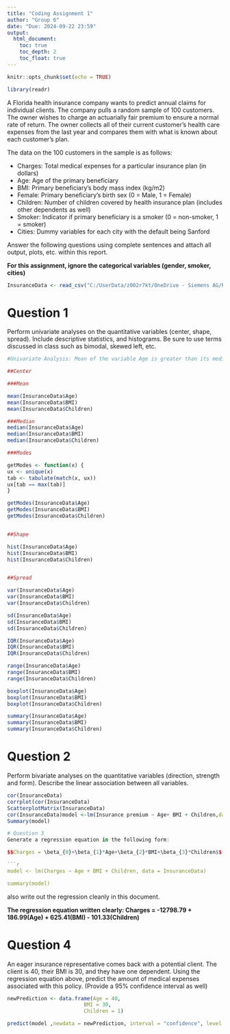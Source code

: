 ```yaml
---
title: "Coding Assignment 1"
author: "Group 6"
date: "Due: 2024-09-22 23:59"
output: 
  html_document:
    toc: true
    toc_depth: 2
    toc_float: true
---
```


```r
knitr::opts_chunk$set(echo = TRUE)
```

```r
library(readr)

```


A Florida health insurance company wants to predict annual claims for individual clients. The company pulls a random sample of 100 customers. The owner wishes to charge an actuarially fair premium to ensure a normal rate of return. The owner collects all of their current customer’s health care expenses from the last year and compares them with what is known about each customer’s plan. 

The data on the 100 customers in the sample is as follows:

-	Charges: Total medical expenses for a particular insurance plan (in dollars)
-	Age: Age of the primary beneficiary
-	BMI: Primary beneficiary’s body mass index (kg/m2)
-	Female: Primary beneficiary’s birth sex (0 = Male, 1 = Female)
-	Children: Number of children covered by health insurance plan (includes other dependents as well)
-	Smoker: Indicator if primary beneficiary is a smoker (0 = non-smoker, 1 = smoker)
-	Cities: Dummy variables for each city with the default being Sanford

Answer the following questions using complete sentences and attach all output, plots, etc. within this report.


**For this assignment, ignore the categorical variables (gender, smoker, cities)**

```r

InsuranceData <- read_csv("C:/UserData/z002r7kt/OneDrive - Siemens AG/Reference Documents/Learnings/Fall-24_ECO6416_Group6/Insurance_Data_Group6.csv")


```



# Question 1

Perform univariate analyses on the quantitative variables (center, shape, spread). Include descriptive statistics, and histograms. Be sure to use terms discussed in class such as bimodal, skewed left, etc.

```r
#Univariate Analysis: Mean of the variable Age is greater than its median thus it is right skewed. Hence, mean is no longer a good measure of center for the univariate analysis using the variable Age, instead median should be used. Mean of the variables BMI & Children are approximately equal to their median thus they are symmetric, however, since the variable is BMI multi-modal and Children doesn't contain any mode, they are not normal distribution and cannot use mean and standard deviation. 

##Center

###Mean

mean(InsuranceData$Age)
mean(InsuranceData$BMI)
mean(InsuranceData$Children)

###Median
median(InsuranceData$Age)
median(InsuranceData$BMI)
median(InsuranceData$Children)

###Modes

getModes <- function(x) {
ux <- unique(x)
tab <- tabulate(match(x, ux))
ux[tab == max(tab)]
}

getModes(InsuranceData$Age)
getModes(InsuranceData$BMI)
getModes(InsuranceData$Children)


##Shape

hist(InsuranceData$Age)
hist(InsuranceData$BMI)
hist(InsuranceData$Children)


##Spread

var(InsuranceData$Age)
var(InsuranceData$BMI)
var(InsuranceData$Children)

sd(InsuranceData$Age)
sd(InsuranceData$BMI)
sd(InsuranceData$Children)

IQR(InsuranceData$Age)
IQR(InsuranceData$BMI)
IQR(InsuranceData$Children)

range(InsuranceData$Age)
range(InsuranceData$BMI)
range(InsuranceData$Children)

boxplot(InsuranceData$Age)
boxplot(InsuranceData$BMI)
boxplot(InsuranceData$Children)

summary(InsuranceData$Age)
summary(InsuranceData$BMI)
summary(InsuranceData$Children)

```

# Question 2

Perform bivariate analyses on the quantitative variables (direction, strength and form). Describe the linear association between all variables. 

```r
cor(InsuranceData)
corrplot(cor(InsuranceData)
ScatterplotMatrix(InsuranceData)
cor(InsuranceData)model <-lm(Insurance premium ~ Age+ BMI + Children,data = InsuranceData)
Summary(model)

# Question 3
Generate a regression equation in the following form:

$$Charges = \beta_{0}+\beta_{1}*Age+\beta_{2}*BMI+\beta_{3}*Children$$

```r

model <- lm(Charges ~ Age + BMI + Children, data = InsuranceData)

summary(model)

```

also write out the regression cleanly in this document.

**The regression equation written clearly: Charges = -12798.79 + 186.99(Age) + 625.41(BMI) - 101.33(Children)**

# Question 4

An eager insurance representative comes back with a potential client. The client is 40, their BMI is 30, and they have one dependent. Using the regression equation above, predict the amount of medical expenses associated with this policy. (Provide a 95% confidence interval as well)


```r
newPrediction <- data.frame(Age = 40, 
                         BMI = 30, 
                         Children = 1)

predict(model ,newdata = newPrediction, interval = "confidence", level = 0.95)
```
